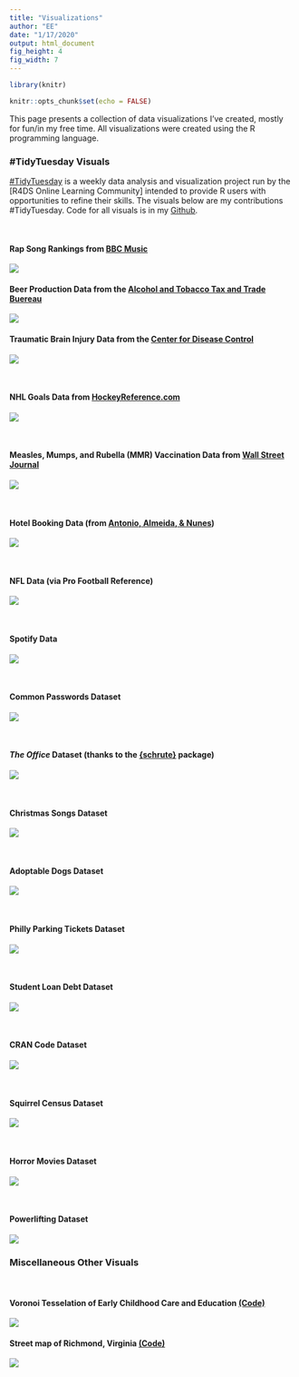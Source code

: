 ```yaml
---
title: "Visualizations"
author: "EE"
date: "1/17/2020"
output: html_document
fig_height: 4
fig_width: 7
---
```


```r
library(knitr)

knitr::opts_chunk$set(echo = FALSE)
```


This page presents a collection of data visualizations I've created, mostly for fun/in my free time. All visualizations were created using the R programming language.

### #TidyTuesday Visuals

[#TidyTuesday](https://github.com/rfordatascience/tidytuesday/blob/master/README.md) is a weekly data analysis and visualization project run by the [R4DS Online Learning Community] intended to provide R users with opportunities to refine their skills. The visuals below are my contributions #TidyTuesday. Code for all visuals is in my [Github](https://github.com/ekholme/TidyTuesday).

<br/>

#### Rap Song Rankings from [BBC Music](http://www.bbc.com/culture/story/20191007-the-greatest-hip-hop-songs-of-all-time-who-voted)
[![](https://github.com/ekholme/TidyTuesday/blob/master/2020%20-%2016%20-%20rap%20artists/rap_bars.png?raw=true)](https://github.com/ekholme/TidyTuesday/blob/master/2020%20-%2016%20-%20rap%20artists/rap_bars.pngf?raw=true)

#### Beer Production Data from the [Alcohol and Tobacco Tax and Trade Buereau](https://www.ttb.gov/beer/statistics)
[![](https://github.com/ekholme/TidyTuesday/blob/master/2020%20-%2014%20-%20beer%20production/beer_maps.jpg?raw=true)](https://github.com/ekholme/TidyTuesday/blob/master/2020%20-%2014%20-%20beer%20production/beer_maps.jpg?raw=true)

#### Traumatic Brain Injury Data from the [Center for Disease Control](https://www.cdc.gov/traumaticbraininjury/data/index.html)
[![](https://github.com/ekholme/TidyTuesday/blob/master/2020%20-%2013%20-%20tbi/tbi_heatmap.jpg?raw=true)](https://github.com/ekholme/TidyTuesday/blob/master/2020%20-%2013%20-%20tbi/tbi_heatmap.jpg?raw=true)

<br/>

#### NHL Goals Data from [HockeyReference.com](https://www.hockey-reference.com/leaders/goals_career.html)
[![](https://github.com/ekholme/TidyTuesday/blob/master/2020%20-%2010%20-%20nhl%20goals/ovi%20plot.jpg?raw=true)](https://github.com/ekholme/TidyTuesday/blob/master/2020%20-%2010%20-%20nhl%20goals/ovi%20plot.jpgg?raw=true)

<br/>

#### Measles, Mumps, and Rubella (MMR) Vaccination Data from [Wall Street Journal](https://github.com/WSJ/measles-data)
[![](https://github.com/ekholme/TidyTuesday/blob/master/2020%20-%209%20-%20measles/measles_plot.jpeg?raw=true)](https://github.com/ekholme/TidyTuesday/blob/master/2020%20-%209%20-%20measles/measles_plot.jpeg?raw=true)

<br/>

#### Hotel Booking Data (from [Antonio, Almeida, & Nunes](https://www.sciencedirect.com/science/article/pii/S2352340918315191#f0010))
[![](https://github.com/ekholme/TidyTuesday/blob/master/2020%20-%207%20-%20hotel%20bookings/hotel%20plot.jpg?raw=true)](https://github.com/ekholme/TidyTuesday/blob/master/2020%20-%207%20-%20hotel%20bookings/hotel%20plot.jpg?raw=true)

<br/>

#### NFL Data (via Pro Football Reference)
[![](https://github.com/ekholme/TidyTuesday/blob/master/2020%20-%206%20-%20nfl%20attendance/full_nfl.jpeg?raw=true)](https://github.com/ekholme/TidyTuesday/blob/master/2020%20-%206%20-%20nfl%20attendance/full_nfl.jpeg?raw=true)

<br/>

#### Spotify Data
[![](https://github.com/ekholme/TidyTuesday/blob/master/2020%20-%204%20-%20spotify/mjk_circle.jpg?raw=true)](https://github.com/ekholme/TidyTuesday/blob/master/2020%20-%204%20-%20spotify/mjk_circle.jpg?raw=true)

<br/>

#### Common Passwords Dataset
[![](https://github.com/ekholme/TidyTuesday/blob/master/2020%20-%203%20-%20passwords/password_pairs_viz.jpg?raw=true)](https://github.com/ekholme/TidyTuesday/blob/master/2020%20-%203%20-%20passwords/password_pairs_viz.jpg?raw=true)

<br/>

#### _The Office_ Dataset (thanks to the [{schrute}](https://CRAN.R-project.org/package=schrute) package)
[![](https://github.com/ekholme/TidyTuesday/blob/master/53%20-%20the%20office/jim_pam_sentiments.jpg?raw=true)](https://github.com/ekholme/TidyTuesday/blob/master/53%20-%20the%20office/jim_pam_sentiments.jpg?raw=true)

<br/>

#### Christmas Songs Dataset
[![](https://github.com/ekholme/TidyTuesday/blob/master/52%20-%20christmas%20songs/cosby_network.jpeg?raw=true)](https://github.com/ekholme/TidyTuesday/blob/master/52%20-%20christmas%20songs/cosby_network.jpeg?raw=true)

<br/>

#### Adoptable Dogs Dataset
[![](https://github.com/ekholme/TidyTuesday/blob/master/51%20-%20adoptable%20dogs/dog_names.jpeg?raw=true)](https://github.com/ekholme/TidyTuesday/blob/master/51%20-%20adoptable%20dogs/dog_names.jpeg?raw=true)

<br/>

#### Philly Parking Tickets Dataset
[![](https://github.com/ekholme/TidyTuesday/blob/master/49%20-%20philly%20parking/philly%20parking%20viz.jpeg?raw=true)](https://github.com/ekholme/TidyTuesday/blob/master/49%20-%20philly%20parking/philly%20parking%20viz.jpeg?raw=true)

<br/>

#### Student Loan Debt Dataset
[![](https://github.com/ekholme/TidyTuesday/blob/master/48%20-%20student%20loan%20debt/debt_viz.jpeg?raw=true)](https://github.com/ekholme/TidyTuesday/blob/master/48%20-%20student%20loan%20debt/debt_viz.jpeg?raw=true)

<br/>

#### CRAN Code Dataset
[![](https://github.com/ekholme/TidyTuesday/blob/master/46%20-%20cran%20code/cran_plot.jpeg?raw=true)](https://github.com/ekholme/TidyTuesday/blob/master/46%20-%20cran%20code/cran_plot.jpeg?raw=true)

<br/>

#### Squirrel Census Dataset
[![](https://github.com/ekholme/TidyTuesday/blob/master/44%20-%20squirrels/squirrels_crop.jpeg?raw=true)](https://github.com/ekholme/TidyTuesday/blob/master/44%20-%20squirrels/squirrels_crop.jpeg?raw=true)

<br/>

#### Horror Movies Dataset
[![](https://github.com/ekholme/TidyTuesday/blob/master/43%20-%20horror%20movies/horror_movies.gif?raw=true)](https://github.com/ekholme/TidyTuesday/blob/master/43%20-%20horror%20movies/horror_movies.gif?raw=true)

<br/>

#### Powerlifting Dataset
[![](https://github.com/ekholme/TidyTuesday/blob/master/41%20-%20powerlifting/gender_vios.jpeg?raw=true)](https://github.com/ekholme/TidyTuesday/blob/master/41%20-%20powerlifting/gender_vios.jpeg?raw=true)

### Miscellaneous Other Visuals

<br/>

#### Voronoi Tesselation of Early Childhood Care and Education [(Code)](https://github.com/ekholme/viz_portfolio/blob/master/Ed%20Data%20Viz/VQ/Scripts/vq%20voronoi%20script.Rmd)
[![](https://github.com/ekholme/viz_portfolio/blob/master/Ed%20Data%20Viz/VQ/Viz/vq_vor_map.jpg?raw=true)](https://github.com/ekholme/viz_portfolio/blob/master/Ed%20Data%20Viz/VQ/Viz/vq_vor_map.jpg?raw=true)

#### Street map of Richmond, Virginia [(Code)](https://github.com/ekholme/viz_portfolio/blob/master/RVA%20Map/RVA%20map%20script.R)
[![](https://github.com/ekholme/viz_portfolio/blob/master/RVA%20Map/rva_map.jpeg?raw=true)](https://github.com/ekholme/viz_portfolio/blob/master/RVA%20Map/rva_map.jpeg?raw=true)


